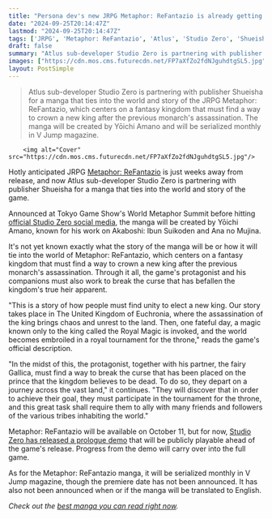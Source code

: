 ```yaml
---
title: "Persona dev's new JRPG Metaphor: ReFantazio is already getting its own manga, and it looks as gorgeous as the game itself"
date: "2024-09-25T20:14:47Z"
lastmod: "2024-09-25T20:14:47Z"
tags: ['JRPG', 'Metaphor: ReFantazio', 'Atlus', 'Studio Zero', 'Shueisha', 'Manga', 'V Jump', 'Fantasy', 'Action', 'Adventure', 'Role-Playing']
draft: false
summary: "Atlus sub-developer Studio Zero is partnering with publisher Shueisha for a manga that ties into the world and story of the JRPG Metaphor: ReFantazio, which centers on a fantasy kingdom that must find a way to crown a new king after the previous monarch's assassination. The manga will be created by Yōichi Amano and will be serialized monthly in V Jump magazine."
images: ["https://cdn.mos.cms.futurecdn.net/FP7aXfZo2fdNJguhdtgSL5.jpg"]
layout: PostSimple
---
```

> Atlus sub-developer Studio Zero is partnering with publisher Shueisha for a manga that ties into the world and story of the JRPG Metaphor: ReFantazio, which centers on a fantasy kingdom that must find a way to crown a new king after the previous monarch's assassination. The manga will be created by Yōichi Amano and will be serialized monthly in V Jump magazine.


        <img alt="Cover" src="https://cdn.mos.cms.futurecdn.net/FP7aXfZo2fdNJguhdtgSL5.jpg"/>
        
Hotly anticipated JRPG [Metaphor: ReFantazio](https://www.gamesradar.com/metaphor-refantazio/) is just weeks away from release, and now Atlus sub-developer Studio Zero is partnering with publisher Shueisha for a manga that ties into the world and story of the game.

Announced at Tokyo Game Show's World Metaphor Summit before hitting [official Studio Zero social media](https://x.com/stud_zero/status/1838831275173654930), the manga will be created by Yōichi Amano, known for his work on Akaboshi: Ibun Suikoden and Ana no Mujina. 

It's not yet known exactly what the story of the manga will be or how it will tie into the world of Metaphor: ReFantazio, which centers on a fantasy kingdom that must find a way to crown a new king after the previous monarch's assassination. Through it all, the game's protagonist and his companions must also work to break the curse that has befallen the kingdom's true heir apparent.



"This is a story of how people must find unity to elect a new king. Our story takes place in The United Kingdom of Euchronia, where the assassination of the king brings chaos and unrest to the land. Then, one fateful day, a magic known only to the king called the Royal Magic is invoked, and the world becomes embroiled in a royal tournament for the throne," reads the game's official description.

"In the midst of this, the protagonist, together with his partner, the fairy Gallica, must find a way to break the curse that has been placed on the prince that the kingdom believes to be dead. To do so, they depart on a journey across the vast land," it continues. "They will discover that in order to achieve their goal, they must participate in the tournament for the throne, and this great task shall require them to ally with many friends and followers of the various tribes inhabiting the world."

Metaphor: ReFantazio will be available on October 11, but for now, [Studio Zero has released a prologue demo](https://www.gamesradar.com/games/jrpg/metaphor-refantazios-prologue-demo-is-rolling-out-now-and-save-data-will-carry-over-into-the-persona-developers-new-jrpg/) that will be publicly playable ahead of the game's release. Progress from the demo will carry over into the full game. 

As for the Metaphor: ReFantazio manga, it will be serialized monthly in V Jump magazine, though the premiere date has not been announced. It has also not been announced when or if the manga will be translated to English.

*Check out the *[<em>best manga you can read right now</em>](https://www.gamesradar.com/comics/best-manga-to-read-right-now/)*.*
        